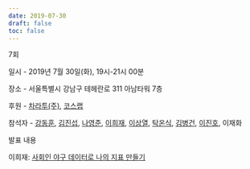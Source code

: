 ```yaml
---
date: 2019-07-30
draft: false
toc: false
---
```


7회

일시 - 2019년 7월 30일(화), 19시-21시 00분 

장소 - 서울특별시 강남구 테헤란로 311 아남타워 7층

<div id="daumRoughmapContainer1692325472664" class="root_daum_roughmap root_daum_roughmap_landing"></div>

<script charset="UTF-8" class="daum_roughmap_loader_script" src="https://ssl.daumcdn.net/dmaps/map_js_init/roughmapLoader.js"></script>

<script charset="UTF-8">
	new daum.roughmap.Lander({
		"timestamp" : "1692325472664",
		"key" : "2fvki",
		"mapWidth" : "640",
		"mapHeight" : "360"
	}).render();
</script>


후원 - [차라투(주)](https://www.zarathu.com/), [코스랩](https://www.oss.kr/kosslab)

참석자 - [강동훈](https://github.com/DonghoonGang), [김진섭](https://github.com/jinseob2kim), [나영준](https://github.com/YoungjunNa), [이희재](https://github.com/Poohj), [이상열](https://github.com/syleeie2310), [탁온식](https://github.com/takos1026), [김병건](https://github.com/skysign), [이진호](https://github.com/jinholeetopology), 이재화

발표 내용

이희재: [사회인 야구 데이터로 나의 지표 만들기](https://github.com/Poohj/Rselenium)